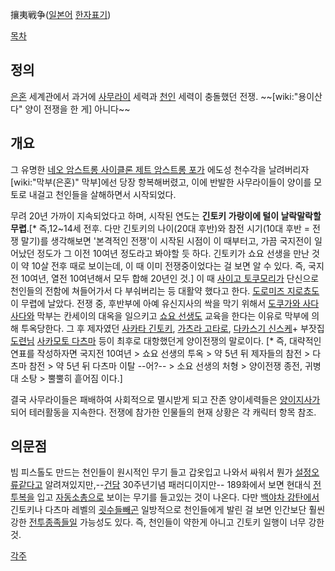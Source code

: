 攘夷戦争([[일본어]] [[한자]]표기)

[[목차]]

== 정의 ==
[[은혼]] 세계관에서 과거에 [[사무라이]] 세력과 [[천인]] 세력이 충돌했던 전쟁. ~~[wiki:"용이산다" 양이 전쟁을 한 게] 아니다~~

== 개요 ==
그 유명한 [[네오 암스트롱 사이클론 제트 암스트롱 포]]가 에도성 천수각을 날려버리자 [wiki:"막부(은혼)" 막부]에선 당장 항복해버렸고, 이에 반발한 사무라이들이 양이를 모토로 내걸고 천인들을 살해하면서 시작되었다.

무려 20년 가까이 지속되었다고 하며, 시작된 연도는 '''긴토키 가랑이에 털이 날락말락할 무렵'''.[* 즉,12~14세 전후. 다만 긴토키의 나이(20대 후반)와 참전 시기(10대 후반 = 전쟁 말기)를 생각해보면 '본격적인 전쟁'이 시작된 시점이 이 때부터고, 가끔 국지전이 일어났던 정도가 그 이전 10여년 정도라고 봐야할 듯 하다. 긴토키가 쇼요 선생을 만난 것이 약 10살 전후 때로 보이는데, 이 때 이미 전쟁중이었다는 걸 보면 알 수 있다. 즉, 국지전 10여년, 열전 10여년해서 모두 합해 20년인 것.] 이 때 [[사이고 토쿠모리]]가 단신으로 천인들의 전함에 쳐들어가서 다 부숴버리는 등 대활약 했다고 한다. [[도로미즈 지로쵸]]도 이 무렵에 날았다.
전쟁 중, 후반부에 아예 유신지사의 싹을 막기 위해서 [[도쿠가와 사다사다]]와 막부는 칸세이의 대옥을 일으키고 [[쇼요 선생]]도 교육을 한다는 이유로 막부에 의해 투옥당한다. 그 후 제자였던 [[사카타 긴토키]], [[가츠라 고타로]], [[다카스기 신스케]]+ 부잣집 [[도련님]] [[사카모토 다츠마]] 등이 최후로 대항했던게 양이전쟁의 말로이다. [* 즉, 대략적인 연표를 작성하자면 국지전 10여년 > 쇼요 선생의 투옥 > 약 5년 뒤 제자들의 참전 > 다츠마 참전 > 약 5년 뒤 다츠마 이탈 --어?-- > 소요 선생의 처형 > 양이전쟁 종전, 귀병대 소탕 > 뿔뿔히 흩어짐 이다.]

결국 사무라이들은 패배하여 사회적으로 멸시받게 되고 잔존 양이세력들은 [[양이지사]]가 되어 테러활동을 지속한다. 전쟁에 참가한 인물들의 현재 상황은 각 캐릭터 항목 참조.

== 의문점 ==

빔 피스톨도 만드는 천인들이 원시적인 무기 들고 갑옷입고 나와서 싸워서 뭔가 [[설정오류]]같다고 알려져있지만,--[[건담]] 30주년기념 패러디이지만-- 189화에서 보면 현대식 [[전투복]]을 입고 [[자동소총]]으로 보이는 무기를 들고있는 것이 나온다. 다만 [[백야차 강탄]]에서 긴토키나 다츠마 레벨의 [[굇수]]들빼곤 일방적으로 천인들에게 발린 걸 보면 인간보단 훨씬 강한 [[전투종족]]들일 가능성도 있다. 즉, 천인들이 약한게 아니고 긴토키 일행이 너무 강한 것. 

[[각주]] 
